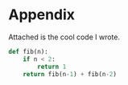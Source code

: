 # Appendix

Attached is the cool code I wrote.

```python
def fib(n):
    if n < 2:
        return 1
    return fib(n-1) + fib(n-2)
```